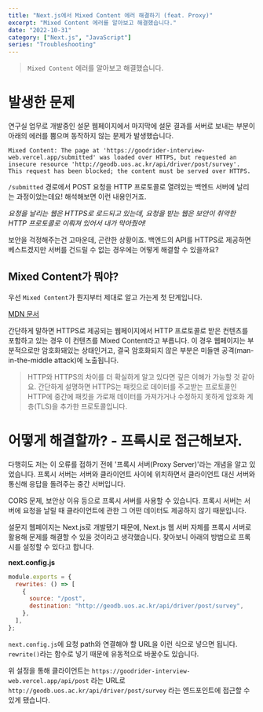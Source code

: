```yaml
---
title: "Next.js에서 Mixed Content 에러 해결하기 (feat. Proxy)"
excerpt: "Mixed Content 에러를 알아보고 해결했습니다."
date: "2022-10-31"
category: ["Next.js", "JavaScript"]
series: "Troubleshooting"
---
```


> `Mixed Content` 에러를 알아보고 해결했습니다.

# 발생한 문제

연구실 업무로 개발중인 설문 웹페이지에서 마지막에 설문 결과를 서버로 보내는 부분이 아래의 에러를 뿜으며 동작하지 않는 문제가 발생했습니다.

`Mixed Content: The page at 'https://goodrider-interview-web.vercel.app/submitted' was loaded over HTTPS, but requested an insecure resource 'http://geodb.uos.ac.kr/api/driver/post/survey'. This request has been blocked; the content must be served over HTTPS.`

`/submitted` 경로에서 POST 요청을 HTTP 프로토콜로 열려있는 백엔드 서버에 날리는 과정이었는데요! 해석해보면 이런 내용인거죠.

_요청을 날리는 웹은 HTTPS로 로드되고 있는데, 요청을 받는 웹은 보안이 취약한 HTTP 프로토콜로 이뤄져 있어서 내가 막아줬어!_

보안을 걱정해주는건 고마운데, 곤란한 상황이죠. 백엔드의 API를 HTTPS로 제공하면 베스트겠지만 서버를 건드릴 수 없는 경우에는 어떻게 해결할 수 있을까요?

## Mixed Content가 뭐야?

우선 `Mixed Content`가 뭔지부터 제대로 알고 가는게 첫 단계입니다.

[MDN 문서](https://developer.mozilla.org/en-US/docs/Web/Security/Mixed_content)

간단하게 말하면 HTTPS로 제공되는 웹페이지에서 HTTP 프로토콜로 받은 컨텐츠를 포함하고 있는 경우 이 컨텐츠를 Mixed Content라고 부릅니다. 이 경우 웹페이지는 부분적으로만 암호화돼있는 상태인거고, 결국 암호화되지 않은 부분은 미들맨 공격(man-in-the-middle attack)에 노출됩니다.

> HTTP와 HTTPS의 차이를 더 확실하게 알고 있다면 깊은 이해가 가능할 것 같아요. 간단하게 설명하면 HTTPS는 패킷으로 데이터를 주고받는 프로토콜인 HTTP에 중간에 패킷을 가로채 데이터를 가져가거나 수정하지 못하게 암호화 계층(TLS)을 추가한 프로토콜입니다.

# 어떻게 해결할까? - 프록시로 접근해보자.

다행히도 저는 이 오류를 접하기 전에 '프록시 서버(Proxy Server)'라는 개념을 알고 있었습니다. 프록시 서버는 서버와 클라이언트 사이에 위치하면서 클라이언트 대신 서버와 통신해 응답을 돌려주는 중간 서버입니다.

CORS 문제, 보안상 이유 등으로 프록시 서버를 사용할 수 있습니다. 프록시 서버는 서버에 요청을 날릴 때 클라이언트에 관한 그 어떤 데이터도 제공하지 않기 때문입니다.

설문지 웹페이지는 Next.js로 개발됐기 때문에, Next.js 웹 서버 자체를 프록시 서버로 활용해 문제를 해결할 수 있을 것이라고 생각했습니다. 찾아보니 아래의 방법으로 프록시를 설정할 수 있다고 합니다.

**next.config.js**

```js
module.exports = {
  rewrites: () => [
    {
      source: "/post",
      destination: "http://geodb.uos.ac.kr/api/driver/post/survey",
    },
  ],
};
```

`next.config.js`에 요청 path와 연결해야 할 URL을 이런 식으로 넣으면 됩니다. `rewrite()`라는 함수로 넣기 때문에 유동적으로 바꿀수도 있습니다.

위 설정을 통해 클라이언트는 `https://goodrider-interview-web.vercel.app/api/post` 라는 URL로 `http://geodb.uos.ac.kr/api/driver/post/survey` 라는 엔드포인트에 접근할 수 있게 됐습니다.
